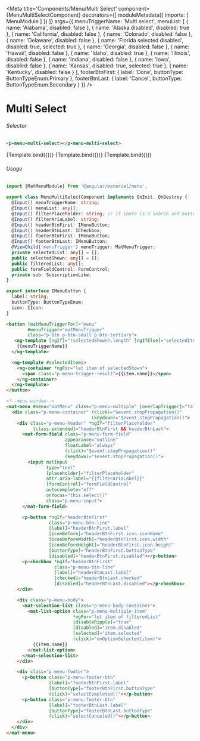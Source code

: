 


<Meta title='Components/Menu/Multi Select'
    component={MenuMultiSelectComponent}
    decorators={[
      moduleMetadata({
          imports: [
              MenuModule
          ]
      })
    ]}
    args={{
      menuTriggerName: 'Multi select',
      menuList: [
        { name: 'Alabama',
          disabled: false
        },
        { name: 'Alaska disabled',
          disabled: true
        },
        { name: 'California',
          disabled: false
        },
        { name: 'Colorado',
          disabled: false
        },
        { name: 'Delaware',
          disabled: false
        },
        { name: 'Florida selected disabled',
          disabled: true,
          selected: true
        },
        { name: 'Georgia',
          disabled: false
        },
        { name: 'Hawaii',
          disabled: false
        },
        { name: 'Idaho',
          disabled: true
        },
        { name: 'Illinois',
          disabled: false
        },
        { name: 'Indiana',
          disabled: false
        },
        { name: 'Iowa',
          disabled: false
        },
        { name: 'Kansas',
          disabled: true,
          selected: true
        },
        { name: 'Kentucky',
          disabled: false
        }
      ],
      footerBtnFirst: {
        label: 'Done',
        buttonType: ButtonTypeEnum.Primary
      },
      footerBtnLast: {
        label: 'Cancel',
        buttonType: ButtonTypeEnum.Secondary
      }
    }}
 />


# Multi Select

###### Selector
```html
<p-menu-multi-select></p-menu-multi-select>
```

<Canvas>
  <Story name="Simple Multiselect"
    args={{
    }}>
    {Template.bind({})}
  </Story>
  <Story name="Multiselect with Filter"
    args={{
      menuTriggerName: 'Multi With Filter',
      filterAriaLabel: 'Find Label',
      filterPlaceholder: 'Find Label',
      footerBtnFirst: {
        label: 'Done',
        buttonType: ButtonTypeEnum.Primary
      },
      footerBtnLast: {
        label: 'Cancel',
        buttonType: ButtonTypeEnum.Secondary
      }
    }}>
    {Template.bind({})}
  </Story>
  <Story name="Multiselect with Filter & Actions"
    args={{
      menuTriggerName: 'Multi With Filter & Actions',
      filterAriaLabel: 'Find Label',
      filterPlaceholder: 'Find Label',
      footerBtnFirst: {
        label: 'Done',
        buttonType: ButtonTypeEnum.Primary
      },
      footerBtnLast: {
        label: 'Cancel',
        buttonType: ButtonTypeEnum.Secondary
      },
      headerBtnFirst: {
        label: 'Clear selected',
        buttonType: ButtonTypeEnum.Tertiary,
        icon: {
          iconName: 'eraser',
          width: '15',
          height: '15'
        }
      },
      headerBtnLast: {
        label: 'Not equal to'
      }
    }}>
    {Template.bind({})}
  </Story>
</Canvas>

###### Usage
```ts
import {MatMenuModule} from '@angular/material/menu';

export class MenuMultiSelectComponent implements OnInit, OnDestroy {
  @Input() menuTriggerName: string;
  @Input() menuList: any[];
  @Input() filterPlaceholder: string; // if there is a search and buttons
  @Input() filterAriaLabel: string;
  @Input() headerBtnFirst: IMenuButton;
  @Input() headerBtnLast: ICheckbox;
  @Input() footerBtnFirst: IMenuButton;
  @Input() footerBtnLast: IMenuButton;
  @ViewChild('menuTrigger') menuTrigger: MatMenuTrigger;
  private selectedList: any[] = [];
  public selectedShown: any[] = [];
  public filteredList: any[];
  public formFieldControl: FormControl;
  private sub: SubscriptionLike;
}

export interface IMenuButton {
  label: string;
  buttonType: ButtonTypeEnum;
  icon: IIcon;
}
```
```html
<button [matMenuTriggerFor]="menu"
        #menuTrigger="matMenuTrigger"
        class="p-btn p-btn-small p-btn-tertiary">
   <ng-template [ngIf]="!selectedShown?.length" [ngIfElse]="selectedItems">
    {{menuTriggerName}}
  </ng-template>

  <ng-template #selectedItems>
    <ng-container *ngFor="let item of selectedShown">
      <span class="p-menu-trigger-result">{{item.name}}</span>
    </ng-container>
  </ng-template>
</button>

<!--menu window-->
<mat-menu #menu="matMenu" class="p-menu-multiple" [overlapTrigger]="false">
  <div class="p-menu-container" (click)="$event.stopPropagation()"
                                (keydown)="$event.stopPropagation()">
    <div class="p-menu-header" *ngIf="filterPlaceholder"
          [class.extended]="headerBtnFirst && headerBtnLast">
      <mat-form-field class="p-menu-form-field"
                      appearance="outline"
                      floatLabel="always"
                      (click)="$event.stopPropagation()"
                      (keydown)="$event.stopPropagation()">
        <input matInput
               type="text"
               [placeholder]="filterPlaceholder"
               attr.aria-label="{{filterAriaLabel}}"
               [formControl]="formFieldControl"
               autocomplete="off"
               onfocus="this.select()"
               class="p-menu-input">
      </mat-form-field>

      <p-button *ngIf="headerBtnFirst"
                class="p-menu-btn-line"
                [label]="headerBtnFirst.label"
                [iconBefore]="headerBtnFirst.icon.iconName"
                [iconBeforeWidth]="headerBtnFirst.icon.width"
                [iconBeforeHeight]="headerBtnFirst.icon.height"
                [buttonType]="headerBtnFirst.buttonType"
                [disabled]="headerBtnFirst.disabled"></p-button>
      <p-checkbox *ngIf="headerBtnFirst"
                  class="p-menu-btn-line"
                  [label]="headerBtnLast.label"
                  [checked]="headerBtnLast.checked"
                  [disabled]="headerBtnLast.disabled"></p-checkbox>
    </div>

    <div class="p-menu-body">
      <mat-selection-list class="p-menu-body-container">
        <mat-list-option class="p-menu-multiple-item"
                         *ngFor="let item of filteredList"
                         [disableRipple]="true"
                         [disabled]="item.disabled"
                         [selected]="item.selected"
                         (click)="onOptionSelected(item)">
          {{item.name}}
        </mat-list-option>
      </mat-selection-list>
    </div>

    <div class="p-menu-footer">
      <p-button class="p-menu-footer-btn"
                [label]="footerBtnFirst.label"
                [buttonType]="footerBtnFirst.buttonType"
                (click)="selectCompleted()"></p-button>
      <p-button class="p-menu-footer-btn"
                [label]="footerBtnLast.label"
                [buttonType]="footerBtnLast.buttonType"
                (click)="selectCanceled()"></p-button>
    </div>
  </div>
</mat-menu>
```
